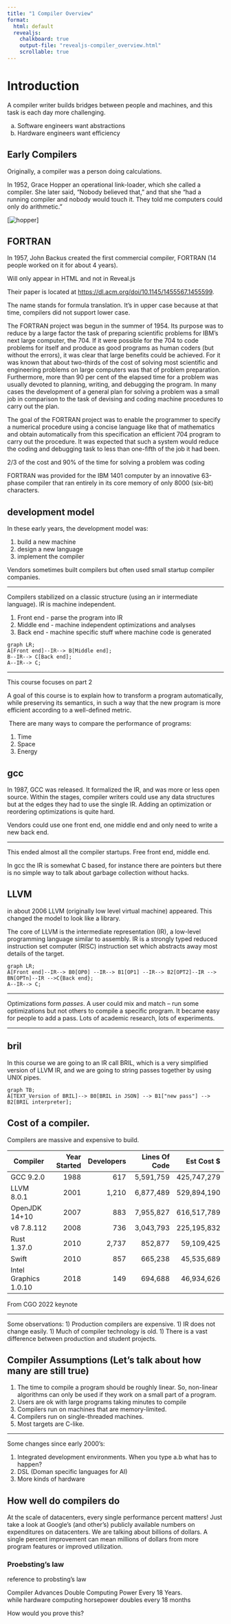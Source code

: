```yaml
---
title: "1 Compiler Overview"
format:
  html: default
  revealjs: 
    chalkboard: true
    output-file: "revealjs-compiler_overview.html"
    scrollable: true
---
```


# Introduction 

A	compiler	writer	builds	bridges	between	people	and	machines, and	this	task	is	each	day	more	challenging.	

a) Software	engineers	want	abstractions	
b) Hardware	engineers	want	efficiency	

##  Early  Compilers

Originally, a compiler was a person doing calculations.

In 1952,  Grace Hopper an operational link-loader, which she called a compiler. She later said, "Nobody believed that," and that she "had a running compiler and nobody would touch it. They told me computers could only do arithmetic."

[![hopper](images/Grace_Hopper_and_UNIVAC.jpg)]

## FORTRAN 

In 1957, John Backus created the first commercial compiler, FORTRAN (14 people worked on it for about 4 years).

::: {.content-hidden  when-format="revealjs"}
 Will only appear in HTML and not in Reveal.js

Their  paper is located at <https://dl.acm.org/doi/10.1145/1455567.1455599>.

The name stands for formula translation. It's in upper case because at that time, compilers did not support lower case.


The FORTRAN project was begun in the summer of 1954. Its purpose was to reduce by a large factor the task of preparing scientific problems for IBM's next large computer, the 704. If it were possible for the 704 to code problems for itself and produce as good programs as human coders (but without the errors), it was clear that large benefits could be achieved. For it was known that about two-thirds of the cost of solving most scientific and engineering problems on large computers was that of problem preparation. 
Furthermore, more than 90 per cent of the elapsed time for a problem was usually devoted to planning, writing, and debugging the program. In many cases the development of a general plan for solving a problem was a small job in comparison to the task of devising and coding machine procedures to carry out the plan. 

The goal of the FORTRAN project was to enable the programmer to specify a numerical procedure using a concise language like that of mathematics and obtain automatically from this specification an efficient 704 program to carry out the procedure. It was expected that such a system would reduce the coding and debugging task to less than one-fifth of the job it had been.
:::

::: {.content-visible when-format="revealjs"}
2/3 of the cost and 90% of the time for solving a problem was coding
:::

FORTRAN was provided for the IBM 1401 computer by an innovative 63-phase compiler that ran entirely in its core memory of only 8000 (six-bit) characters. 

## development model

In these early years, the development model was:

1) build a new machine 
1) design a new language 
1) implement the compiler 


Vendors sometimes built compilers but often used small startup compiler companies.  

---

Compilers stabilized on a classic structure (using an ir intermediate language). IR is machine independent.

1) Front end - parse the program into IR
1) Middle end - machine independent optimizations and analyses 
1) Back end -  machine specific stuff where machine code is generated

```mermaid
graph LR;
A[Front end]--IR--> B[Middle end];
B--IR--> C[Back end];
A--IR--> C;
```


---

This course focuses on part 2


A goal of this course is to explain  how to transform a program automatically, while preserving its semantics, in such a way that the new program is more efficient according to a well-defined metric.

 There	are	many ways	to	compare	the	performance	of	programs:	

1. Time	
2. Space 
1. Energy 

## gcc 

In 1987, GCC was released.  It formalized the IR, and was more or less open source. Within the stages, compiler writers could use any data structures but at the edges they had to use the single IR.  Adding an optimization or reordering optimizations is quite hard.

Vendors could use one front end, one middle end and only need to write a new back end. 

---

This ended almost all the compiler startups. Free front end, middle end. 

In gcc the IR is somewhat C based, for instance there are pointers but there is no simple way to talk about garbage collection without hacks.

## LLVM 

in about 2006 LLVM (originally low level virtual machine) appeared. This changed the model to look like a library. 

The core of LLVM is the intermediate representation (IR), a low-level programming language similar to assembly. IR is a strongly typed reduced instruction set computer (RISC) instruction set which abstracts away most details of the target.


```mermaid
graph LR;
A[Front end]--IR--> B0[OP0] --IR--> B1[OP1] --IR--> B2[OPT2]--IR --> BN[OPTn]--IR -->C{Back end};
A--IR--> C;
```

---


Optimizations form *passes*. A user could mix and match -- run some optimizations but not others to compile a specific program. It became easy for people to add a pass.  Lots of academic research, lots of experiments. 


---

## bril

In this course we are going to an IR call BRIL, which is a very simplified version of LLVM IR, and we are going to string passes together by using UNIX pipes.  


```mermaid
graph TB;
A[TEXT_Version of BRIL]--> B0[BRIL in JSON] --> B1["new pass"] --> B2[BRIL interpreter];
```

## Cost of a compiler.

Compilers are massive and expensive to build.

| Compiler | Year Started | Developers  | Lines Of Code  | Est Cost  $ |
|----------|----------:|----------:|----------:|----------:|
| GCC 9.2.0  | 1988   | 617  | 5,591,759   | 425,747,279   |
| LLVM 8.0.1  | 2001 | 1,210 | 6,877,489  | 529,894,190 |
| OpenJDK 14+10 | 2007 | 883 | 7,955,827 |  616,517,789|
| v8 7.8.112 | 2008 | 736 |  3,043,793 | 225,195,832| 
| Rust 1.37.0 | 2010 | 2,737 | 852,877 |  59,109,425| 
| Swift       | 2010  | 857 | 665,238 | 45,535,689 |
| Intel Graphics 1.0.10 | 2018| 149|  694,688| 46,934,626|


From CGO 2022 keynote 

---

Some observations:
1) Production compilers are expensive.
1) IR does not change easily.
1) Much of compiler technology is old.
1) There is a vast difference between production and student projects.




## Compiler Assumptions (Let's talk about how many are still true)

1) The time to compile a program should be roughly linear. So, non-linear algorithms can only be used if they work on a small part of a program.
1) Users are ok with large programs taking minutes to compile
1) Compilers run on machines that are memory-limited.
1) Compilers run on single-threaded machines.
1) Most targets are C-like.
 
 
 ---

Some changes since early 2000's:

1) Integrated development environments.  When you type a.b what has to happen?
1) DSL (Doman specific languages for AI)
1) More kinds of hardware 


## How well do compilers do 

At	the	scale	of	datacenters,	every	single	performance	percent	matters!	Just	take	a	look	at	Google's	(and	other's)	publicly	available	numbers	on	expenditures	on	datacenters.	We	are	talking	about	billions	of	dollars.	A	single	percent	improvement	can	mean	millions	of	dollars	from	more	program	features	or	improved	utilization.


### Proebsting's law

::: {.callout-warn}
reference to probsting's law 
:::

Compiler Advances	Double	Computing	Power	Every	18	Years.	
while	hardware	computing	horsepower	doubles every 18 months

How would you prove this?